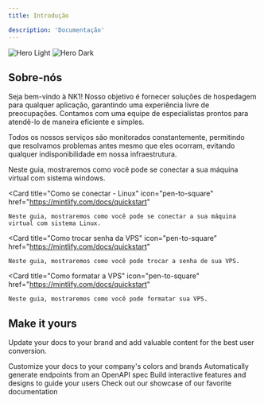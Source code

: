```yaml
---
title: Introdução

description: 'Documentação'
---
```

<img
  className="block dark:hidden"
  src="/images/hero-light.svg"
  alt="Hero Light"
/>
<img
  className="hidden dark:block"
  src="/images/hero-dark.svg"
  alt="Hero Dark"
/>

## Sobre-nós

Seja bem-vindo à NK1! Nosso objetivo é fornecer soluções de hospedagem para qualquer aplicação, garantindo uma experiência livre de preocupações. Contamos com uma equipe de especialistas prontos para atendê-lo de maneira eficiente e simples.

Todos os nossos serviços são monitorados constantemente, permitindo que resolvamos problemas antes mesmo que eles ocorram, evitando qualquer indisponibilidade em nossa infraestrutura.

<CardGroup cols={2}>
  <Card
    title="Como se conectar - Windows"
    icon="pen-to-square"
    href="https://mintlify.com/docs/quickstart"
  >
    Neste guia, mostraremos como você pode se conectar a sua máquina virtual com sistema windows.
  </Card>

  <Card
    title="Como se conectar - Linux"
    icon="pen-to-square"
    href="https://mintlify.com/docs/quickstart"
  >
    Neste guia, mostraremos como você pode se conectar a sua máquina virtual com sistema Linux.
  </Card>

  <Card
    title="Como trocar senha da VPS"
    icon="pen-to-square"
    href="https://mintlify.com/docs/quickstart"
  >
    Neste guia, mostraremos como você pode trocar a senha de sua VPS.
  </Card>

  <Card
    title="Como formatar a VPS"
    icon="pen-to-square"
    href="https://mintlify.com/docs/quickstart"
  >
    Neste guia, mostraremos como você pode formatar sua VPS.
  </Card>

</CardGroup>

## Make it yours

Update your docs to your brand and add valuable content for the best user conversion.

<CardGroup cols={2}>
  <Card
    title="Desativar Firewall - Windows"
    icon="palette"
    href="https://mintlify.com/docs/settings/global"
  >
    Customize your docs to your company's colors and brands
  </Card>
  <Card
    title="Desativar Firewall - Linux"
    icon="code"
    href="https://mintlify.com/docs/api-playground/openapi"
  >
    Automatically generate endpoints from an OpenAPI spec
  </Card>
  <Card
    title="Como abrir portas - Windows"
    icon="screwdriver-wrench"
    href="https://mintlify.com/docs/components/accordion"
  >
    Build interactive features and designs to guide your users
  </Card>
  <Card
    title="Get Inspiration"
    icon="stars"
    href="https://mintlify.com/customers"
  >
    Check out our showcase of our favorite documentation
  </Card>
</CardGroup>
